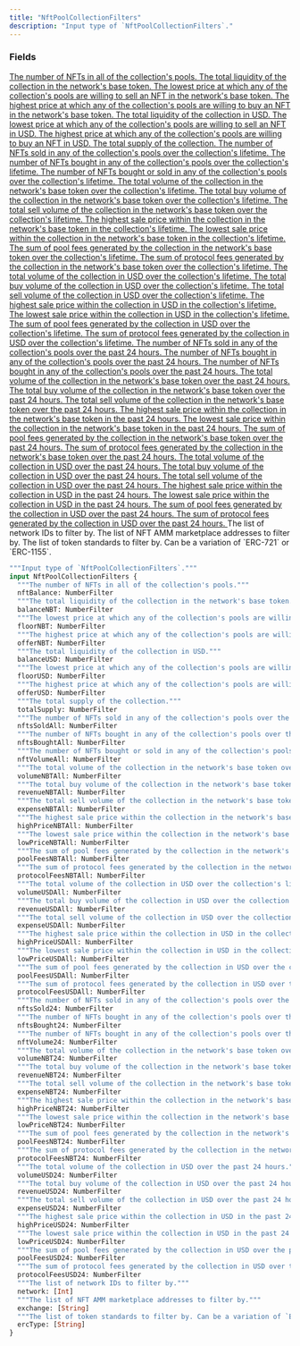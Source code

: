 ```yaml
---
title: "NftPoolCollectionFilters"
description: "Input type of `NftPoolCollectionFilters`."
---
```


### Fields

<a href="/api-reference/types/numberfilter">
  <ResponseField name="nftBalance" type="NumberFilter">
    The number of NFTs in all of the collection's pools.
  </ResponseField>
</a>

<a href="/api-reference/types/numberfilter">
  <ResponseField name="balanceNBT" type="NumberFilter">
    The total liquidity of the collection in the network's base token.
  </ResponseField>
</a>

<a href="/api-reference/types/numberfilter">
  <ResponseField name="floorNBT" type="NumberFilter">
    The lowest price at which any of the collection's pools are willing to sell an NFT in the network's base token.
  </ResponseField>
</a>

<a href="/api-reference/types/numberfilter">
  <ResponseField name="offerNBT" type="NumberFilter">
    The highest price at which any of the collection's pools are willing to buy an NFT in the network's base token.
  </ResponseField>
</a>

<a href="/api-reference/types/numberfilter">
  <ResponseField name="balanceUSD" type="NumberFilter">
    The total liquidity of the collection in USD.
  </ResponseField>
</a>

<a href="/api-reference/types/numberfilter">
  <ResponseField name="floorUSD" type="NumberFilter">
    The lowest price at which any of the collection's pools are willing to sell an NFT in USD.
  </ResponseField>
</a>

<a href="/api-reference/types/numberfilter">
  <ResponseField name="offerUSD" type="NumberFilter">
    The highest price at which any of the collection's pools are willing to buy an NFT in USD.
  </ResponseField>
</a>

<a href="/api-reference/types/numberfilter">
  <ResponseField name="totalSupply" type="NumberFilter">
    The total supply of the collection.
  </ResponseField>
</a>

<a href="/api-reference/types/numberfilter">
  <ResponseField name="nftsSoldAll" type="NumberFilter">
    The number of NFTs sold in any of the collection's pools over the collection's lifetime.
  </ResponseField>
</a>

<a href="/api-reference/types/numberfilter">
  <ResponseField name="nftsBoughtAll" type="NumberFilter">
    The number of NFTs bought in any of the collection's pools over the collection's lifetime.
  </ResponseField>
</a>

<a href="/api-reference/types/numberfilter">
  <ResponseField name="nftVolumeAll" type="NumberFilter">
    The number of NFTs bought or sold in any of the collection's pools over the collection's lifetime.
  </ResponseField>
</a>

<a href="/api-reference/types/numberfilter">
  <ResponseField name="volumeNBTAll" type="NumberFilter">
    The total volume of the collection in the network's base token over the collection's lifetime.
  </ResponseField>
</a>

<a href="/api-reference/types/numberfilter">
  <ResponseField name="revenueNBTAll" type="NumberFilter">
    The total buy volume of the collection in the network's base token over the collection's lifetime.
  </ResponseField>
</a>

<a href="/api-reference/types/numberfilter">
  <ResponseField name="expenseNBTAll" type="NumberFilter">
    The total sell volume of the collection in the network's base token over the collection's lifetime.
  </ResponseField>
</a>

<a href="/api-reference/types/numberfilter">
  <ResponseField name="highPriceNBTAll" type="NumberFilter">
    The highest sale price within the collection in the network's base token in the collection's lifetime.
  </ResponseField>
</a>

<a href="/api-reference/types/numberfilter">
  <ResponseField name="lowPriceNBTAll" type="NumberFilter">
    The lowest sale price within the collection in the network's base token in the collection's lifetime.
  </ResponseField>
</a>

<a href="/api-reference/types/numberfilter">
  <ResponseField name="poolFeesNBTAll" type="NumberFilter">
    The sum of pool fees generated by the collection in the network's base token over the collection's lifetime.
  </ResponseField>
</a>

<a href="/api-reference/types/numberfilter">
  <ResponseField name="protocolFeesNBTAll" type="NumberFilter">
    The sum of protocol fees generated by the collection in the network's base token over the collection's lifetime.
  </ResponseField>
</a>

<a href="/api-reference/types/numberfilter">
  <ResponseField name="volumeUSDAll" type="NumberFilter">
    The total volume of the collection in USD over the collection's lifetime.
  </ResponseField>
</a>

<a href="/api-reference/types/numberfilter">
  <ResponseField name="revenueUSDAll" type="NumberFilter">
    The total buy volume of the collection in USD over the collection's lifetime.
  </ResponseField>
</a>

<a href="/api-reference/types/numberfilter">
  <ResponseField name="expenseUSDAll" type="NumberFilter">
    The total sell volume of the collection in USD over the collection's lifetime.
  </ResponseField>
</a>

<a href="/api-reference/types/numberfilter">
  <ResponseField name="highPriceUSDAll" type="NumberFilter">
    The highest sale price within the collection in USD in the collection's lifetime.
  </ResponseField>
</a>

<a href="/api-reference/types/numberfilter">
  <ResponseField name="lowPriceUSDAll" type="NumberFilter">
    The lowest sale price within the collection in USD in the collection's lifetime.
  </ResponseField>
</a>

<a href="/api-reference/types/numberfilter">
  <ResponseField name="poolFeesUSDAll" type="NumberFilter">
    The sum of pool fees generated by the collection in USD over the collection's lifetime.
  </ResponseField>
</a>

<a href="/api-reference/types/numberfilter">
  <ResponseField name="protocolFeesUSDAll" type="NumberFilter">
    The sum of protocol fees generated by the collection in USD over the collection's lifetime.
  </ResponseField>
</a>

<a href="/api-reference/types/numberfilter">
  <ResponseField name="nftsSold24" type="NumberFilter">
    The number of NFTs sold in any of the collection's pools over the past 24 hours.
  </ResponseField>
</a>

<a href="/api-reference/types/numberfilter">
  <ResponseField name="nftsBought24" type="NumberFilter">
    The number of NFTs bought in any of the collection's pools over the past 24 hours.
  </ResponseField>
</a>

<a href="/api-reference/types/numberfilter">
  <ResponseField name="nftVolume24" type="NumberFilter">
    The number of NFTs bought in any of the collection's pools over the past 24 hours.
  </ResponseField>
</a>

<a href="/api-reference/types/numberfilter">
  <ResponseField name="volumeNBT24" type="NumberFilter">
    The total volume of the collection in the network's base token over the past 24 hours.
  </ResponseField>
</a>

<a href="/api-reference/types/numberfilter">
  <ResponseField name="revenueNBT24" type="NumberFilter">
    The total buy volume of the collection in the network's base token over the past 24 hours.
  </ResponseField>
</a>

<a href="/api-reference/types/numberfilter">
  <ResponseField name="expenseNBT24" type="NumberFilter">
    The total sell volume of the collection in the network's base token over the past 24 hours.
  </ResponseField>
</a>

<a href="/api-reference/types/numberfilter">
  <ResponseField name="highPriceNBT24" type="NumberFilter">
    The highest sale price within the collection in the network's base token in the past 24 hours.
  </ResponseField>
</a>

<a href="/api-reference/types/numberfilter">
  <ResponseField name="lowPriceNBT24" type="NumberFilter">
    The lowest sale price within the collection in the network's base token in the past 24 hours.
  </ResponseField>
</a>

<a href="/api-reference/types/numberfilter">
  <ResponseField name="poolFeesNBT24" type="NumberFilter">
    The sum of pool fees generated by the collection in the network's base token over the past 24 hours.
  </ResponseField>
</a>

<a href="/api-reference/types/numberfilter">
  <ResponseField name="protocolFeesNBT24" type="NumberFilter">
    The sum of protocol fees generated by the collection in the network's base token over the past 24 hours.
  </ResponseField>
</a>

<a href="/api-reference/types/numberfilter">
  <ResponseField name="volumeUSD24" type="NumberFilter">
    The total volume of the collection in USD over the past 24 hours.
  </ResponseField>
</a>

<a href="/api-reference/types/numberfilter">
  <ResponseField name="revenueUSD24" type="NumberFilter">
    The total buy volume of the collection in USD over the past 24 hours.
  </ResponseField>
</a>

<a href="/api-reference/types/numberfilter">
  <ResponseField name="expenseUSD24" type="NumberFilter">
    The total sell volume of the collection in USD over the past 24 hours.
  </ResponseField>
</a>

<a href="/api-reference/types/numberfilter">
  <ResponseField name="highPriceUSD24" type="NumberFilter">
    The highest sale price within the collection in USD in the past 24 hours.
  </ResponseField>
</a>

<a href="/api-reference/types/numberfilter">
  <ResponseField name="lowPriceUSD24" type="NumberFilter">
    The lowest sale price within the collection in USD in the past 24 hours.
  </ResponseField>
</a>

<a href="/api-reference/types/numberfilter">
  <ResponseField name="poolFeesUSD24" type="NumberFilter">
    The sum of pool fees generated by the collection in USD over the past 24 hours.
  </ResponseField>
</a>

<a href="/api-reference/types/numberfilter">
  <ResponseField name="protocolFeesUSD24" type="NumberFilter">
    The sum of protocol fees generated by the collection in USD over the past 24 hours.
  </ResponseField>
</a>

<ResponseField name="network" type="[Int]">
  The list of network IDs to filter by.
</ResponseField>

<ResponseField name="exchange" type="[String]">
  The list of NFT AMM marketplace addresses to filter by.
</ResponseField>

<ResponseField name="ercType" type="[String]">
  The list of token standards to filter by. Can be a variation of `ERC-721` or `ERC-1155`.
</ResponseField>


```graphql NftPoolCollectionFilters
"""Input type of `NftPoolCollectionFilters`."""
input NftPoolCollectionFilters {
  """The number of NFTs in all of the collection's pools."""
  nftBalance: NumberFilter
  """The total liquidity of the collection in the network's base token."""
  balanceNBT: NumberFilter
  """The lowest price at which any of the collection's pools are willing to sell an NFT in the network's base token."""
  floorNBT: NumberFilter
  """The highest price at which any of the collection's pools are willing to buy an NFT in the network's base token."""
  offerNBT: NumberFilter
  """The total liquidity of the collection in USD."""
  balanceUSD: NumberFilter
  """The lowest price at which any of the collection's pools are willing to sell an NFT in USD."""
  floorUSD: NumberFilter
  """The highest price at which any of the collection's pools are willing to buy an NFT in USD."""
  offerUSD: NumberFilter
  """The total supply of the collection."""
  totalSupply: NumberFilter
  """The number of NFTs sold in any of the collection's pools over the collection's lifetime."""
  nftsSoldAll: NumberFilter
  """The number of NFTs bought in any of the collection's pools over the collection's lifetime."""
  nftsBoughtAll: NumberFilter
  """The number of NFTs bought or sold in any of the collection's pools over the collection's lifetime."""
  nftVolumeAll: NumberFilter
  """The total volume of the collection in the network's base token over the collection's lifetime."""
  volumeNBTAll: NumberFilter
  """The total buy volume of the collection in the network's base token over the collection's lifetime."""
  revenueNBTAll: NumberFilter
  """The total sell volume of the collection in the network's base token over the collection's lifetime."""
  expenseNBTAll: NumberFilter
  """The highest sale price within the collection in the network's base token in the collection's lifetime."""
  highPriceNBTAll: NumberFilter
  """The lowest sale price within the collection in the network's base token in the collection's lifetime."""
  lowPriceNBTAll: NumberFilter
  """The sum of pool fees generated by the collection in the network's base token over the collection's lifetime."""
  poolFeesNBTAll: NumberFilter
  """The sum of protocol fees generated by the collection in the network's base token over the collection's lifetime."""
  protocolFeesNBTAll: NumberFilter
  """The total volume of the collection in USD over the collection's lifetime."""
  volumeUSDAll: NumberFilter
  """The total buy volume of the collection in USD over the collection's lifetime."""
  revenueUSDAll: NumberFilter
  """The total sell volume of the collection in USD over the collection's lifetime."""
  expenseUSDAll: NumberFilter
  """The highest sale price within the collection in USD in the collection's lifetime."""
  highPriceUSDAll: NumberFilter
  """The lowest sale price within the collection in USD in the collection's lifetime."""
  lowPriceUSDAll: NumberFilter
  """The sum of pool fees generated by the collection in USD over the collection's lifetime."""
  poolFeesUSDAll: NumberFilter
  """The sum of protocol fees generated by the collection in USD over the collection's lifetime."""
  protocolFeesUSDAll: NumberFilter
  """The number of NFTs sold in any of the collection's pools over the past 24 hours."""
  nftsSold24: NumberFilter
  """The number of NFTs bought in any of the collection's pools over the past 24 hours."""
  nftsBought24: NumberFilter
  """The number of NFTs bought in any of the collection's pools over the past 24 hours."""
  nftVolume24: NumberFilter
  """The total volume of the collection in the network's base token over the past 24 hours."""
  volumeNBT24: NumberFilter
  """The total buy volume of the collection in the network's base token over the past 24 hours."""
  revenueNBT24: NumberFilter
  """The total sell volume of the collection in the network's base token over the past 24 hours."""
  expenseNBT24: NumberFilter
  """The highest sale price within the collection in the network's base token in the past 24 hours."""
  highPriceNBT24: NumberFilter
  """The lowest sale price within the collection in the network's base token in the past 24 hours."""
  lowPriceNBT24: NumberFilter
  """The sum of pool fees generated by the collection in the network's base token over the past 24 hours."""
  poolFeesNBT24: NumberFilter
  """The sum of protocol fees generated by the collection in the network's base token over the past 24 hours."""
  protocolFeesNBT24: NumberFilter
  """The total volume of the collection in USD over the past 24 hours."""
  volumeUSD24: NumberFilter
  """The total buy volume of the collection in USD over the past 24 hours."""
  revenueUSD24: NumberFilter
  """The total sell volume of the collection in USD over the past 24 hours."""
  expenseUSD24: NumberFilter
  """The highest sale price within the collection in USD in the past 24 hours."""
  highPriceUSD24: NumberFilter
  """The lowest sale price within the collection in USD in the past 24 hours."""
  lowPriceUSD24: NumberFilter
  """The sum of pool fees generated by the collection in USD over the past 24 hours."""
  poolFeesUSD24: NumberFilter
  """The sum of protocol fees generated by the collection in USD over the past 24 hours."""
  protocolFeesUSD24: NumberFilter
  """The list of network IDs to filter by."""
  network: [Int]
  """The list of NFT AMM marketplace addresses to filter by."""
  exchange: [String]
  """The list of token standards to filter by. Can be a variation of `ERC-721` or `ERC-1155`."""
  ercType: [String]
}
```
